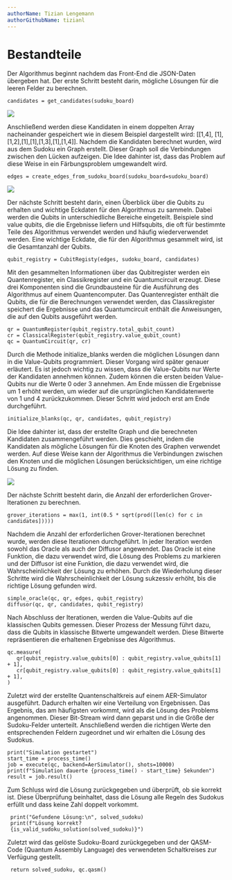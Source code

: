 ```yaml
---
authorName: Tizian Lengemann
authorGithubName: tizianl
---
```


# Bestandteile

Der Algorithmus beginnt nachdem das Front-End die JSON-Daten übergeben hat. Der erste Schritt besteht darin, mögliche Lösungen für die leeren Felder zu berechnen.
```
candidates = get_candidates(sudoku_board) 
```
 <img src="../../Bestandteile Bild 1.JPG" />
      
      
Anschließend werden diese Kandidaten in einem doppelten Array nacheinander gespeichert wie in diesem Beispiel dargestellt wird: [[1,4], [1], [1,2],[1],[1],[1,3],[1],[1,4]].
Nachdem die Kandidaten berechnet wurden, wird aus dem Sudoku ein Graph erstellt. Dieser Graph soll die Verbindungen zwischen den Lücken aufzeigen. Die Idee dahinter ist, dass das Problem auf diese Weise in ein Färbungsproblem umgewandelt wird.

      
 ```    
 edges = create_edges_from_sudoku_board(sudoku_board=sudoku_board) 
 ```   

  <img src="../../Bestandteile Bild 2.JPG" />
 
 
Der nächste Schritt besteht darin, einen Überblick über die Qubits zu erhalten und wichtige Eckdaten für den Algorithmus zu sammeln. Dabei werden die Qubits in unterschiedliche Bereiche eingeteilt. Beispiele sind value qubits, die die Ergebnisse liefern und Hilfsqubits, die oft für bestimmte Teile des Algorithmus verwendet werden und häufig wiederverwendet werden. Eine wichtige Eckdate, die für den Algorithmus gesammelt wird, ist die Gesamtanzahl der Qubits. 


```      
qubit_registry = CubitRegisty(edges, sudoku_board, candidates) 
```
 
Mit den gesammelten Informationen über das Qubitregister werden ein Quantenregister, ein Classikregister und ein Quantumcircuit erzeugt. Diese drei Komponenten sind die Grundbausteine für die Ausführung des Algorithmus auf einem Quantencomputer. Das Quantenregister enthält die Qubits, die für die Berechnungen verwendet werden, das Classikregister speichert die Ergebnisse und das Quantumcircuit enthält die Anweisungen, die auf den Qubits ausgeführt werden.

 ```     
 qr = QuantumRegister(qubit_registry.total_qubit_count) 
 cr = ClassicalRegister(qubit_registry.value_qubit_count) 
 qc = QuantumCircuit(qr, cr)
 ```
 
Durch die Methode initialize_blanks werden die möglichen Lösungen dann in die Value-Qubits programmiert. Dieser Vorgang wird später genauer erläutert. Es ist jedoch wichtig zu wissen, dass die Value-Qubits nur Werte der Kandidaten annehmen können. Zudem können die ersten beiden Value-Qubits nur die Werte 0 oder 3 annehmen. Am Ende müssen die Ergebnisse um 1 erhöht werden, um wieder auf die ursprünglichen Kandidatenwerte von 1 und 4 zurückzukommen. Dieser Schritt wird jedoch erst am Ende durchgeführt.

```
initialize_blanks(qc, qr, candidates, qubit_registry) 
```

Die Idee dahinter ist, dass der erstellte Graph und die berechneten Kandidaten zusammengeführt werden. Dies geschieht, indem die Kandidaten als mögliche Lösungen für die Knoten des Graphen verwendet werden. Auf diese Weise kann der Algorithmus die Verbindungen zwischen den Knoten und die möglichen Lösungen berücksichtigen, um eine richtige Lösung zu finden.

<img src="../../Bestandteile Bild 1.JPG" />


Der nächste Schritt besteht darin, die Anzahl der erforderlichen Grover-Iterationen zu berechnen.

```
grover_iterations = max(1, int(0.5 * sqrt(prod([len(c) for c in candidates])))) 
```
 
Nachdem die Anzahl der erforderlichen Grover-Iterationen berechnet wurde, werden diese Iterationen durchgeführt. In jeder Iteration werden sowohl das Oracle als auch der Diffusor angewendet. Das Oracle ist eine Funktion, die dazu verwendet wird, die Lösung des Problems zu markieren und der Diffusor ist eine Funktion, die dazu verwendet wird, die Wahrscheinlichkeit der Lösung zu erhöhen. Durch die Wiederholung dieser Schritte wird die Wahrscheinlichkeit der Lösung sukzessiv erhöht, bis die richtige Lösung gefunden wird. 

 
```
simple_oracle(qc, qr, edges, qubit_registry) 
diffusor(qc, qr, candidates, qubit_registry) 
```
 
Nach Abschluss der Iterationen, werden die Value-Qubits auf die klassischen Qubits gemessen. Dieser Prozess der Messung führt dazu, dass die Qubits in klassische Bitwerte umgewandelt werden. Diese Bitwerte repräsentieren die erhaltenen Ergebnisse des Algorithmus.

```
qc.measure( 
   qr[qubit_registry.value_qubits[0] : qubit_registry.value_qubits[1] + 1], 
   cr[qubit_registry.value_qubits[0] : qubit_registry.value_qubits[1] + 1], 
) 
```

Zuletzt wird der erstellte Quantenschaltkreis auf einem AER-Simulator ausgeführt. Dadurch erhalten wir eine Verteilung von Ergebnissen. Das Ergebnis, das am häufigsten vorkommt, wird als die Lösung des Problems angenommen. Dieser Bit-Stream wird dann geparst und in die Größe der Sudoku-Felder unterteilt. Anschließend werden die richtigen Werte den entsprechenden Feldern zugeordnet und wir erhalten die Lösung des Sudokus.

```
print("Simulation gestartet") 
start_time = process_time() 
job = execute(qc, backend=AerSimulator(), shots=10000) 
print(f"Simulation dauerte {process_time() - start_time} Sekunden") 
result = job.result() 
```
 
Zum Schluss wird die Lösung zurückgegeben und überprüft, ob sie korrekt ist. Diese Überprüfung beinhaltet, dass die Lösung alle Regeln des Sudokus erfüllt und dass keine Zahl doppelt vorkommt.
 
```
 print("Gefundene Lösung:\n", solved_sudoku) 
 print(f"Lösung korrekt?          {is_valid_sudoku_solution(solved_sudoku)}") 

 ```

Zuletzt wird das gelöste Sudoku-Board zurückgegeben und der QASM-Code (Quantum Assembly Language) des verwendeten Schaltkreises zur Verfügung gestellt. 
```
 return solved_sudoku, qc.qasm() 
```

